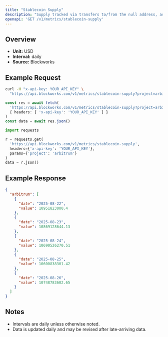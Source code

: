 ```yaml
---
title: "Stablecoin Supply"
description: "Supply tracked via transfers to/from the null address, as well as distinct issuance and redemption events for supported stablecoins. Circulating supply remove supply held in bridges, token treasuries, and known mint/burn addresses."
openapi: 'GET /v1/metrics/stablecoin-supply'
---
```


## Overview

- **Unit:** USD
- **Interval:** daily
- **Source:** Blockworks

## Example Request

<CodeGroup>

```bash cURL
curl -H "x-api-key: YOUR_API_KEY" \
  "https://api.blockworks.com/v1/metrics/stablecoin-supply?project=arbitrum"
```

```typescript TypeScript
const res = await fetch(
  'https://api.blockworks.com/v1/metrics/stablecoin-supply?project=arbitrum',
  { headers: { 'x-api-key': 'YOUR_API_KEY' } }
)
const data = await res.json()
```

```python Python
import requests

r = requests.get(
  'https://api.blockworks.com/v1/metrics/stablecoin-supply',
  headers={'x-api-key': 'YOUR_API_KEY'},
  params={'project': 'arbitrum'}
)
data = r.json()
```

</CodeGroup>

## Example Response

```json
{
  "arbitrum": [
    {
      "date": "2025-08-22",
      "value": 10951823000.4
    },
    {
      "date": "2025-08-23",
      "value": 10869128644.13
    },
    {
      "date": "2025-08-24",
      "value": 10690526270.51
    },
    {
      "date": "2025-08-25",
      "value": 10600838301.42
    },
    {
      "date": "2025-08-26",
      "value": 10748783602.65
    }
  ]
}
```

## Notes
- Intervals are daily unless otherwise noted.
- Data is updated daily and may be revised after late-arriving data.
